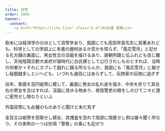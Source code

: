 ```yaml
---
title: 貨幣
order: 1004
banner:
  content: 
    <a href="https://linx.live" class="p-4">AV女優 募集</a>
---
```


欧米には経済学の分派として貨幣学あり、我国にても高田早苗先生に其著あれども、科学としての学説上に本書の題材あるか否かを知らず、「風花雪月」と記せる孔方銭の裏面に、男女性交の淫画を描けるあり、唐朝所鑄と伝ふれども信じ難し、天地陰陽交歓大楽府が唐時代に白氏撰として公行されしものとすれば、当時の何者かゞそれにカブレて戯れに鑄る所ならんか、我国にも「風花雪月」に擬せし秘戯銭多しといへども、いづれも通貨にはあらずして、玩物家の玩物に過ぎず

往年、表面を百円紙幣に模して、裏面に男女の乱れ姿を描き、中央を折りて其左右の男女を合はすれば、淫画に見ゆる物あり、夜陰警吏の眼をしのびてニキビ連に密売せし物なりといふ

外国貨幣にも此種のものありと聞けど未だ見ず

金貨又は紙幣を窃取せし婦女、其捜査を恐れて陰部に隠匿せし例は屡々聞く所なり、その実例の一つは別項「警察」の条にも記せり

